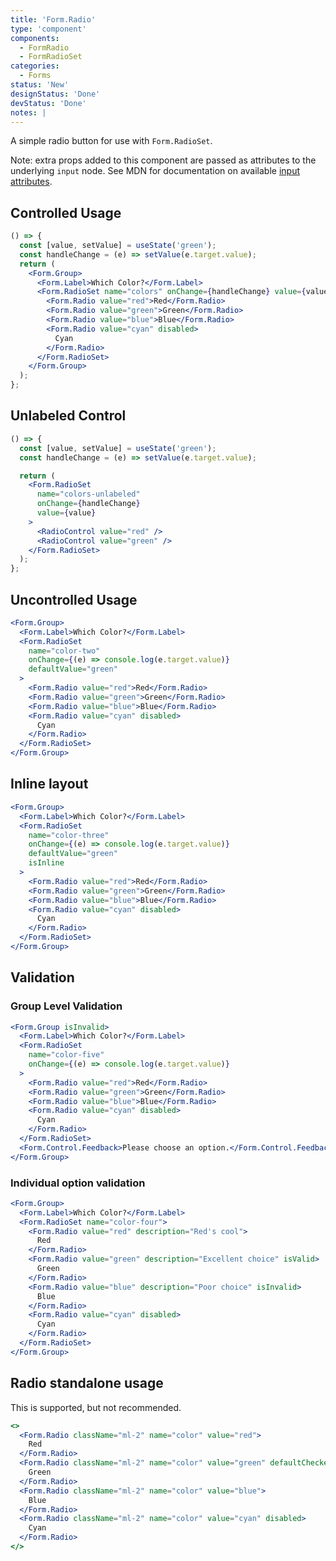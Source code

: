 ```yaml
---
title: 'Form.Radio'
type: 'component'
components:
  - FormRadio
  - FormRadioSet
categories:
  - Forms
status: 'New'
designStatus: 'Done'
devStatus: 'Done'
notes: |
---
```


A simple radio button for use with `Form.RadioSet`.

Note: extra props added to this component are passed as attributes to the
underlying `input` node. See MDN for documentation on available
[input attributes](https://developer.mozilla.org/en-US/docs/Web/HTML/Element/input#attributes).

## Controlled Usage

```jsx live
() => {
  const [value, setValue] = useState('green');
  const handleChange = (e) => setValue(e.target.value);
  return (
    <Form.Group>
      <Form.Label>Which Color?</Form.Label>
      <Form.RadioSet name="colors" onChange={handleChange} value={value}>
        <Form.Radio value="red">Red</Form.Radio>
        <Form.Radio value="green">Green</Form.Radio>
        <Form.Radio value="blue">Blue</Form.Radio>
        <Form.Radio value="cyan" disabled>
          Cyan
        </Form.Radio>
      </Form.RadioSet>
    </Form.Group>
  );
};
```

## Unlabeled Control

```jsx live
() => {
  const [value, setValue] = useState('green');
  const handleChange = (e) => setValue(e.target.value);

  return (
    <Form.RadioSet
      name="colors-unlabeled"
      onChange={handleChange}
      value={value}
    >
      <RadioControl value="red" />
      <RadioControl value="green" />
    </Form.RadioSet>
  );
};
```

## Uncontrolled Usage

```jsx live
<Form.Group>
  <Form.Label>Which Color?</Form.Label>
  <Form.RadioSet
    name="color-two"
    onChange={(e) => console.log(e.target.value)}
    defaultValue="green"
  >
    <Form.Radio value="red">Red</Form.Radio>
    <Form.Radio value="green">Green</Form.Radio>
    <Form.Radio value="blue">Blue</Form.Radio>
    <Form.Radio value="cyan" disabled>
      Cyan
    </Form.Radio>
  </Form.RadioSet>
</Form.Group>
```

## Inline layout

```jsx live
<Form.Group>
  <Form.Label>Which Color?</Form.Label>
  <Form.RadioSet
    name="color-three"
    onChange={(e) => console.log(e.target.value)}
    defaultValue="green"
    isInline
  >
    <Form.Radio value="red">Red</Form.Radio>
    <Form.Radio value="green">Green</Form.Radio>
    <Form.Radio value="blue">Blue</Form.Radio>
    <Form.Radio value="cyan" disabled>
      Cyan
    </Form.Radio>
  </Form.RadioSet>
</Form.Group>
```

## Validation

### Group Level Validation

```jsx live
<Form.Group isInvalid>
  <Form.Label>Which Color?</Form.Label>
  <Form.RadioSet
    name="color-five"
    onChange={(e) => console.log(e.target.value)}
  >
    <Form.Radio value="red">Red</Form.Radio>
    <Form.Radio value="green">Green</Form.Radio>
    <Form.Radio value="blue">Blue</Form.Radio>
    <Form.Radio value="cyan" disabled>
      Cyan
    </Form.Radio>
  </Form.RadioSet>
  <Form.Control.Feedback>Please choose an option.</Form.Control.Feedback>
</Form.Group>
```

### Individual option validation

```jsx live
<Form.Group>
  <Form.Label>Which Color?</Form.Label>
  <Form.RadioSet name="color-four">
    <Form.Radio value="red" description="Red's cool">
      Red
    </Form.Radio>
    <Form.Radio value="green" description="Excellent choice" isValid>
      Green
    </Form.Radio>
    <Form.Radio value="blue" description="Poor choice" isInvalid>
      Blue
    </Form.Radio>
    <Form.Radio value="cyan" disabled>
      Cyan
    </Form.Radio>
  </Form.RadioSet>
</Form.Group>
```

## Radio standalone usage

This is supported, but not recommended.

```jsx live
<>
  <Form.Radio className="ml-2" name="color" value="red">
    Red
  </Form.Radio>
  <Form.Radio className="ml-2" name="color" value="green" defaultChecked>
    Green
  </Form.Radio>
  <Form.Radio className="ml-2" name="color" value="blue">
    Blue
  </Form.Radio>
  <Form.Radio className="ml-2" name="color" value="cyan" disabled>
    Cyan
  </Form.Radio>
</>
```
